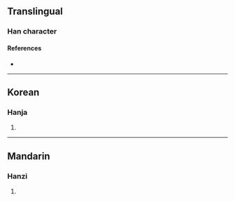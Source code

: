 {{character info/new}}
==Translingual==

===Han character===
{{Han char|rn=96|rad=玉|as=08|sn=12|four=17140|canj=MGYFE|ids=⿰𤣩叔}}

====References====
* {{Han ref|kx=0734.180|dkj=21057|dj=1146.200|hdz=21121.040|uh=7421|ud=29729|bh=DAA2|bd=55970}}

----

==Korean==

===Hanja===
{{ko-hanja|hangeul=수|eumhun=|rv=su|mr=su|y=swu}}

# {{defn|lang=ko|sort=玉08}}

----

==Mandarin==

===Hanzi===
{{cmn-hanzi|pin=[[chù]] ([[chu4]])|wg=ch'u<sup>4</sup>}}

# {{defn|lang=cmn|sort=玉08}}